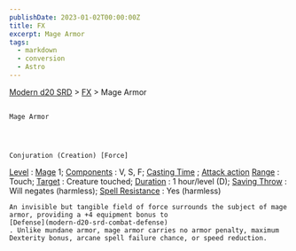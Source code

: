 ```yaml
---
publishDate: 2023-01-02T00:00:00Z
title: FX
excerpt: Mage Armor
tags:
  - markdown
  - conversion
  - Astro
---
```


[Modern d20 SRD](/#modernD20) > [FX](modern-d20-srd-fx-index) > Mage Armor

##

    Mage Armor




    Conjuration (Creation) [Force]

[Level](modern-d20-srd-fx-level)
:
[Mage](modern-d20-srd-classes-advanced-mage)
1;
[Components](modern-d20-srd-fx-components)
: V, S, F;
[Casting Time](modern-d20-srd-fx-casting-time)
;
[Attack action](modern-d20-srd-combat-attack-actions)
[Range](modern-d20-srd-fx-range)
: Touch;
[Target](modern-d20-srd-fx-target)
: Creature touched;
[Duration](modern-d20-srd-fx-duration)
: 1 hour/level (D);
[Saving Throw](modern-d20-srd-basics-saving-throws)
: Will negates (harmless);
[Spell Resistance](modern-d20-srd-special-abilities-spell-resistance)
: Yes (harmless)

    An invisible but tangible field of force surrounds the subject of mage armor, providing a +4 equipment bonus to
    [Defense](modern-d20-srd-combat-defense)
    . Unlike mundane armor, mage armor carries no armor penalty, maximum Dexterity bonus, arcane spell failure chance, or speed reduction.
